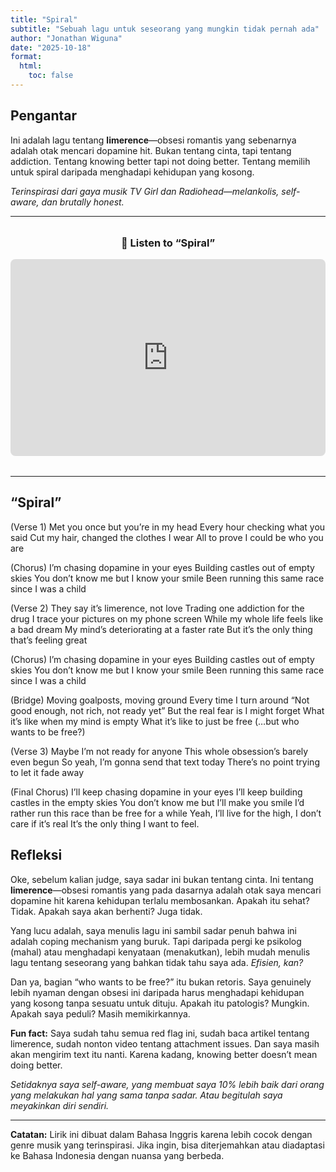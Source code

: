 ```yaml
---
title: "Spiral"
subtitle: "Sebuah lagu untuk seseorang yang mungkin tidak pernah ada"
author: "Jonathan Wiguna"
date: "2025-10-18"
format:
  html:
    toc: false
---
```


## Pengantar

Ini adalah lagu tentang **limerence**—obsesi romantis yang sebenarnya adalah otak mencari dopamine hit. Bukan tentang cinta, tapi tentang addiction. Tentang knowing better tapi not doing better. Tentang memilih untuk spiral daripada menghadapi kehidupan yang kosong.

*Terinspirasi dari gaya musik TV Girl dan Radiohead—melankolis, self-aware, dan brutally honest.*

---

::: {style="text-align: center; margin: 2rem 0;"}
### 🎵 Listen to "Spiral"

<iframe width="100%" height="315" style="max-width: 560px; border-radius: 8px;" src="https://www.youtube.com/embed/UmZESlVWAVI" title="Spiral - Jonathan Wiguna" frameborder="0" allow="accelerometer; autoplay; clipboard-write; encrypted-media; gyroscope; picture-in-picture; web-share" allowfullscreen></iframe>
:::

---

## **"Spiral"**

(Verse 1) Met you once but you're in my head 
Every hour checking what you said 
Cut my hair, changed the clothes I wear
All to prove I could be who you are

(Chorus) I'm chasing dopamine in your eyes
Building castles out of empty skies 
You don't know me but I know your smile 
Been running this same race since I was a child

(Verse 2) They say it's limerence, not love 
Trading one addiction for the drug 
I trace your pictures on my phone screen 
While my whole life feels like a bad dream 
My mind's deteriorating at a faster rate But it's the only thing that's feeling great

(Chorus) I'm chasing dopamine in your eyes
Building castles out of empty skies 
You don't know me but I know your smile 
Been running this same race since I was a child

(Bridge) Moving goalposts, moving ground 
Every time I turn around "Not good enough, not rich, not ready yet" 
But the real fear is I might forget What it's like when my mind is empty What it's like to just be free (...but who wants to be free?)

(Verse 3) Maybe I'm not ready for anyone 
This whole obsession's barely even begun 
So yeah, I'm gonna send that text today 
There's no point trying to let it fade away

(Final Chorus) I'll keep chasing dopamine in your eyes
I'll keep building castles in the empty skies 
You don't know me but I'll make you smile 
I'd rather run this race than be free for a while 
Yeah, I'll live for the high, I don't care if it's real It's the only thing I want to feel.

## Refleksi

Oke, sebelum kalian judge, saya sadar ini bukan tentang cinta. Ini tentang **limerence**—obsesi romantis yang pada dasarnya adalah otak saya mencari dopamine hit karena kehidupan terlalu membosankan. Apakah itu sehat? Tidak. Apakah saya akan berhenti? Juga tidak.

Yang lucu adalah, saya menulis lagu ini sambil sadar penuh bahwa ini adalah coping mechanism yang buruk. Tapi daripada pergi ke psikolog (mahal) atau menghadapi kenyataan (menakutkan), lebih mudah menulis lagu tentang seseorang yang bahkan tidak tahu saya ada. *Efisien, kan?*

Dan ya, bagian "who wants to be free?" itu bukan retoris. Saya genuinely lebih nyaman dengan obsesi ini daripada harus menghadapi kehidupan yang kosong tanpa sesuatu untuk dituju. Apakah itu patologis? Mungkin. Apakah saya peduli? Masih memikirkannya.

**Fun fact:** Saya sudah tahu semua red flag ini, sudah baca artikel tentang limerence, sudah nonton video tentang attachment issues. Dan saya masih akan mengirim text itu nanti. Karena kadang, knowing better doesn't mean doing better.

*Setidaknya saya self-aware, yang membuat saya 10% lebih baik dari orang yang melakukan hal yang sama tanpa sadar. Atau begitulah saya meyakinkan diri sendiri.*

---

**Catatan:** Lirik ini dibuat dalam Bahasa Inggris karena lebih cocok dengan genre musik yang terinspirasi. Jika ingin, bisa diterjemahkan atau diadaptasi ke Bahasa Indonesia dengan nuansa yang berbeda.
